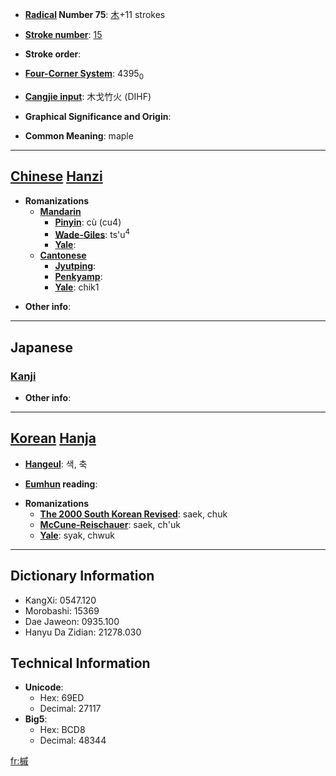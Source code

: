 * '''[[Wiktionary:Chinese radical index| Radical]] Number 75''': [[Wiktionary:Chinese radical index 木|木]]+11 strokes

* '''[[Wiktionary:Chinese total strokes index|Stroke number]]''': [[Wiktionary:Chinese total strokes index 15|15]]

* '''Stroke order''': 

* '''[[Wiktionary:Chinese four corner index|Four-Corner System]]''': 4395<sub>0</sub>

* '''[[Wiktionary:Chinese Cangjie index|Cangjie input]]''': 木戈竹火 (DIHF)

* '''Graphical Significance and Origin''': 

* '''Common Meaning''': maple

----

== [[Chinese]] [[Hanzi]] ==

* '''Romanizations'''
** '''[[Mandarin]]'''
*** '''[[Pinyin]]''': cù (cu4)
*** '''[[Wade-Giles]]''': ts'u<sup>4</sup>
*** '''[[Yale]]''': 
** '''[[Cantonese]]'''
*** '''[[Jyutping]]''':
*** '''[[Penkyamp]]''': 
*** '''[[Yale]]''': chik1

* '''Other info''': 

----

==Japanese==
===[[Kanji]]===
{{kanji|on readings=[[しゅく]] (shuku), [[さく]] (saku), [[しゃく]] (shaku)|kun readings=[[かえで]] (kaede)}}

* '''Other info''':  

----

== [[Korean]] [[Hanja]] ==

* '''[[Hangeul]]''': 색, 축

* '''[[Eumhun]] reading''': 

* '''Romanizations'''
** '''[[The 2000 South Korean Revised Romanization|The 2000 South Korean Revised]]''': saek, chuk
** '''[[McCune-Reischauer]]''': saek, ch'uk
** '''[[Yale]]''': syak, chwuk

----

== Dictionary Information ==

* KangXi: 0547.120
* Morobashi: 15369
* Dae Jaweon: 0935.100
* Hanyu Da Zidian: 21278.030

== Technical Information ==

* '''Unicode''':
** Hex: 69ED
** Decimal: 27117
* '''Big5''':
** Hex: BCD8
** Decimal: 48344

[[fr:槭]]